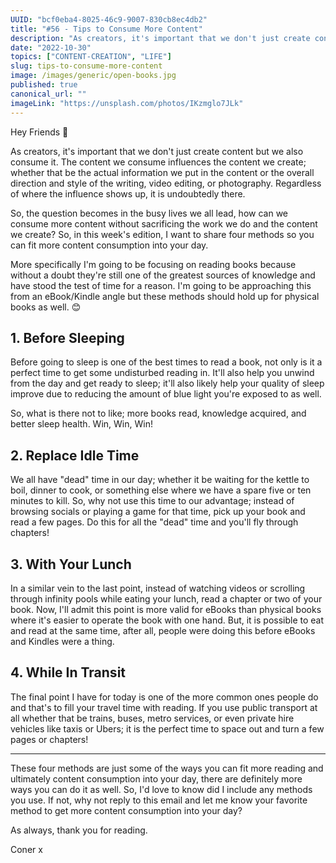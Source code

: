 ```yaml
---
UUID: "bcf0eba4-8025-46c9-9007-830cb8ec4db2"
title: "#56 - Tips to Consume More Content"
description: "As creators, it's important that we don't just create content but we also consume it. So, in this week's edition I cover four tips that help me consume more content."
date: "2022-10-30"
topics: ["CONTENT-CREATION", "LIFE"]
slug: tips-to-consume-more-content
image: /images/generic/open-books.jpg
published: true
canonical_url: ""
imageLink: "https://unsplash.com/photos/IKzmglo7JLk"
---
```


Hey Friends 👋

As creators, it's important that we don't just create content but we also consume it. The content we consume influences the content we create; whether that be the actual information we put in the content or the overall direction and style of the writing, video editing, or photography. Regardless of where the influence shows up, it is undoubtedly there.

So, the question becomes in the busy lives we all lead, how can we consume more content without sacrificing the work we do and the content we create? So, in this week's edition, I want to share four methods so you can fit more content consumption into your day.

More specifically I'm going to be focusing on reading books because without a doubt they're still one of the greatest sources of knowledge and have stood the test of time for a reason. I'm going to be approaching this from an eBook/Kindle angle but these methods should hold up for physical books as well. 😊

## 1. Before Sleeping

Before going to sleep is one of the best times to read a book, not only is it a perfect time to get some undisturbed reading in. It'll also help you unwind from the day and get ready to sleep; it'll also likely help your quality of sleep improve due to reducing the amount of blue light you're exposed to as well.

So, what is there not to like; more books read, knowledge acquired, and better sleep health. Win, Win, Win!

## 2. Replace Idle Time

We all have "dead" time in our day; whether it be waiting for the kettle to boil, dinner to cook, or something else where we have a spare five or ten minutes to kill. So, why not use this time to our advantage; instead of browsing socials or playing a game for that time, pick up your book and read a few pages. Do this for all the "dead" time and you'll fly through chapters!

## 3. With Your Lunch

In a similar vein to the last point, instead of watching videos or scrolling through infinity pools while eating your lunch, read a chapter or two of your book. Now, I'll admit this point is more valid for eBooks than physical books where it's easier to operate the book with one hand. But, it is possible to eat and read at the same time, after all, people were doing this before eBooks and Kindles were a thing.

## 4. While In Transit

The final point I have for today is one of the more common ones people do and that's to fill your travel time with reading. If you use public transport at all whether that be trains, buses, metro services, or even private hire vehicles like taxis or Ubers; it is the perfect time to space out and turn a few pages or chapters!

---

These four methods are just some of the ways you can fit more reading and ultimately content consumption into your day, there are definitely more ways you can do it as well. So, I'd love to know did I include any methods you use. If not, why not reply to this email and let me know your favorite method to get more content consumption into your day?

As always, thank you for reading.

Coner x
